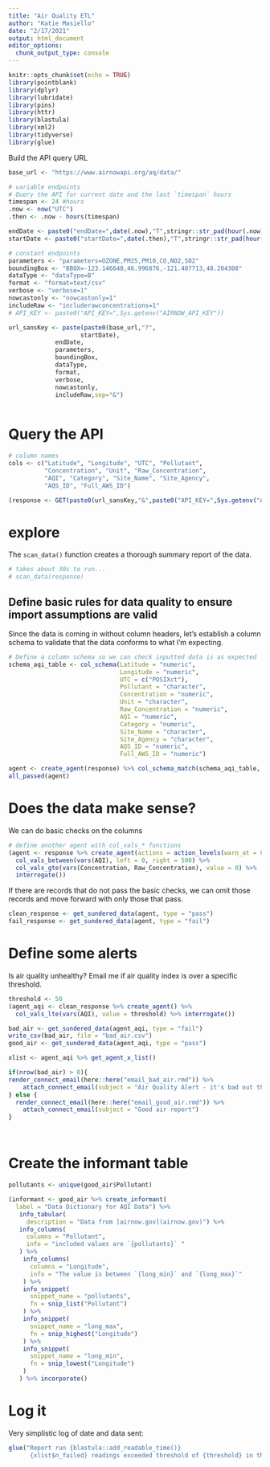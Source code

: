 ```yaml
---
title: "Air Quality ETL"
author: "Katie Masiello"
date: "2/17/2021"
output: html_document
editor_options: 
  chunk_output_type: console
---
```


```r
knitr::opts_chunk$set(echo = TRUE)
library(pointblank)
library(dplyr)
library(lubridate)
library(pins)
library(httr)
library(blastula)
library(xml2)
library(tidyverse)
library(glue)
```

Build the API query URL

```r
base_url <- "https://www.airnowapi.org/aq/data/"

# variable endpoints
# Query the API for current date and the last `timespan` hours
timespan <- 24 #hours
.now <- now("UTC")
.then <- .now - hours(timespan)

endDate <- paste0("endDate=",date(.now),"T",stringr::str_pad(hour(.now),width = 2,pad = 0))
startDate <- paste0("startDate=",date(.then),"T",stringr::str_pad(hour(.then),width = 2,pad = 0))

# constant endpoints
parameters <- "parameters=OZONE,PM25,PM10,CO,NO2,SO2"
boundingBox <- "BBOX=-123.146648,46.996876,-121.487713,48.204308"
dataType <- "dataType=B"
format <- "format=text/csv"
verbose <- "verbose=1"
nowcastonly <- "nowcastonly=1"
includeRaw <- "includerawconcentrations=1"
# API_KEY <- paste0("API_KEY=",Sys.getenv("AIRNOW_API_KEY"))

url_sansKey <- paste(paste0(base_url,"?",
                    startDate),
             endDate,
             parameters,
             boundingBox,
             dataType,
             format,
             verbose,
             nowcastonly,
             includeRaw,sep="&")
             
```

# Query the API
```r
# column names
cols <- c("Latitude", "Longitude", "UTC", "Pollutant",
          "Concentration", "Unit", "Raw_Concentration", 
          "AQI", "Category", "Site_Name", "Site_Agency", 
          "AQS_ID", "Full_AWS_ID")

(response <- GET(paste0(url_sansKey,"&",paste0("API_KEY=",Sys.getenv("AIRNOW_API_KEY")))) %>% content(col_names = FALSE) %>% setNames(cols))

```

# explore
The `scan_data()` function creates a thorough summary report of the data.  
```r
# takes about 30s to run...
# scan_data(response)
```

## Define basic rules for data quality to ensure import assumptions are valid
Since the data is coming in without column headers, let's establish a column schema to validate that the data conforms to what I'm expecting. 
```r
# Define a column schema so we can check inputted data is as expected
schema_aqi_table <- col_schema(Latitude = "numeric",
                               Longitude = "numeric",
                               UTC = c("POSIXct"),
                               Pollutant = "character",
                               Concentration = "numeric",
                               Unit = "character",
                               Raw_Concentration = "numeric",
                               AQI = "numeric",
                               Category = "numeric",
                               Site_Name = "character",
                               Site_Agency = "character",
                               AQS_ID = "numeric",
                               Full_AWS_ID = "numeric")
```

```r
agent <- create_agent(response) %>% col_schema_match(schema_aqi_table, is_exact = FALSE) %>% interrogate() 
all_passed(agent)
```

# Does the data make sense?
We can do basic checks on the columns
```r
# define another agent with col_vals_* functions
(agent <- response %>% create_agent(actions = action_levels(warn_at = 0.1, stop_at = 0.2)) %>% 
  col_vals_between(vars(AQI), left = 0, right = 500) %>% 
  col_vals_gte(vars(Concentration, Raw_Concentration), value = 0) %>% 
  interrogate())
```

If there are records that do not pass the basic checks, we can omit those records and move forward with only those that pass.
```r
clean_response <- get_sundered_data(agent, type = "pass")
fail_response <- get_sundered_data(agent, type = "fail")
```

# Define some alerts
Is air quality unhealthy?  Email me if air quality index is over a specific threshold.
```r
threshold <- 50
(agent_aqi <- clean_response %>% create_agent() %>% 
  col_vals_lte(vars(AQI), value = threshold) %>% interrogate())
```

```r
bad_air <- get_sundered_data(agent_aqi, type = "fail")
write_csv(bad_air, file = "bad_air.csv")
good_air <- get_sundered_data(agent_aqi, type = "pass")
```


```r

xlist <- agent_aqi %>% get_agent_x_list()

if(nrow(bad_air) > 0){
render_connect_email(here::here("email_bad_air.rmd")) %>% 
    attach_connect_email(subject = "Air Quality Alert - it's bad out there", attachments = "bad_air.csv")
} else {
  render_connect_email(here::here("email_good_air.rmd")) %>% 
    attach_connect_email(subject = "Good air report")
}




```


# Create the informant table
```r

pollutants <- unique(good_air$Pollutant)

(informant <- good_air %>% create_informant(
  label = "Data Dictionary for AQI Data") %>% 
   info_tabular(
     description = "Data from [airnow.gov](airnow.gov)") %>% 
   info_columns(
     columns = "Pollutant", 
     info = "included values are `{pollutants}` "
   ) %>% 
    info_columns(
      columns = "Longitude", 
      info = "The value is between `{long_min}` and `{long_max}`"
    ) %>%
    info_snippet(
      snippet_name = "pollutants", 
      fn = snip_list("Pollutant") 
    ) %>% 
    info_snippet(
      snippet_name = "long_max", 
      fn = snip_highest("Longitude")
    ) %>% 
    info_snippet(
      snippet_name = "long_min",
      fn = snip_lowest("Longitude")
    )
   ) %>% incorporate()
```

# Log it
Very simplistic log of date and data sent:
```r

glue("Report run {blastula::add_readable_time()} 
      {xlist$n_failed} readings exceeded threshold of {threshold} in the last {timespan} hours. ")
```
